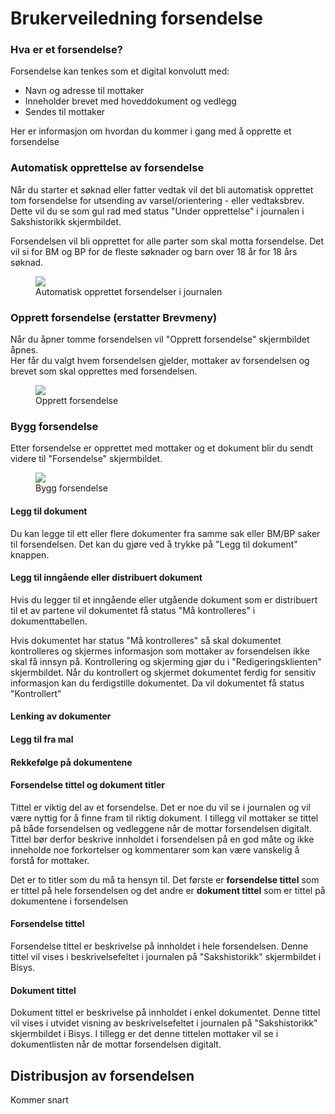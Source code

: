 
# Brukerveiledning forsendelse


### Hva er et forsendelse?
Forsendelse kan tenkes som et digital konvolutt med:
* Navn og adresse til mottaker
* Inneholder brevet med hoveddokument og vedlegg
* Sendes til mottaker

Her er informasjon om hvordan du kommer i gang med å opprette et forsendelse

### Automatisk opprettelse av forsendelse
Når du starter et søknad eller fatter vedtak vil det bli automatisk opprettet tom forsendelse for utsending av varsel/orientering - eller vedtaksbrev. Dette vil du se som gul rad med status "Under opprettelse" i journalen i Sakshistorikk skjermbildet.

Forsendelsen vil bli opprettet for alle parter som skal motta forsendelse. Det vil si for BM og BP for de fleste søknader og barn over 18 år for 18 års søknad.
<figure className="w-[45rem]">
    <img  src={sakshistorikk_under_produksjon}/>
    <figcaption>Automatisk opprettet forsendelser i journalen</figcaption>
</figure>

### Opprett forsendelse (erstatter Brevmeny)
Når du åpner tomme forsendelsen vil "Opprett forsendelse" skjermbildet åpnes.<br/>
Her får du valgt hvem forsendelsen gjelder, mottaker av forsendelsen og brevet som skal opprettes med forsendelsen.
<figure className="w-[35rem]">
    <img  src={opprett_forsendelse}/>
    <figcaption>Opprett forsendelse</figcaption>
</figure>

### Bygg forsendelse
Etter forsendelse er opprettet med mottaker og et dokument blir du sendt videre til "Forsendelse" skjermbildet.<br/>
<figure className="w-[35rem]">
    <img  src={forsendelse_bildet}/>
    <figcaption>Bygg forsendelse</figcaption>
</figure>

#### Legg til dokument
Du kan legge til ett eller flere dokumenter fra samme sak eller BM/BP saker til forsendelsen. Det kan du gjøre ved å trykke på "Legg til dokument" knappen.

#### Legg til inngående eller distribuert dokument
Hvis du legger til et inngående eller utgående dokument som er distribuert til et av partene vil dokumentet få status "Må kontrolleres" i dokumenttabellen. <br/> 

Hvis dokumentet har status "Må kontrolleres" så skal dokumentet kontrolleres og skjermes informasjon som mottaker av forsendelsen ikke skal få innsyn på.
Kontrollering og skjerming gjør du i "Redigeringsklienten" skjermbildet. Når du kontrollert og skjermet dokumentet ferdig for sensitiv informasjon kan du ferdigstille dokumentet. Da vil dokumentet få  status "Kontrollert"

#### Lenking av dokumenter


#### Legg til fra mal

#### Rekkefølge på dokumentene

#### Forsendelse tittel og dokument titler
Tittel er viktig del av et forsendelse. Det er noe du vil se i journalen og vil være nyttig for å finne fram til riktig dokument. I tillegg vil mottaker se tittel på både forsendelsen og vedleggene når de mottar forsendelsen digitalt.
Tittel bør derfor beskrive innholdet i forsendelsen på en god måte og ikke inneholde noe forkortelser og kommentarer som kan være vanskelig å forstå for mottaker.

Det er to titler som du må ta hensyn til. 
Det første er <strong>forsendelse tittel</strong> som er tittel på hele forsendelsen og det andre er <strong>dokument tittel</strong> som er tittel på dokumentene i forsendelsen

#### Forsendelse tittel
Forsendelse tittel er beskrivelse på innholdet i hele forsendelsen. Denne tittel vil vises i beskrivelsefeltet i journalen på "Sakshistorikk" skjermbildet i Bisys. 
#### Dokument tittel
Dokument tittel er beskrivelse på innholdet i enkel dokumentet. Denne tittel vil vises i utvidet visning av beskrivelsefeltet i journalen på "Sakshistorikk" skjermbildet i Bisys.
I tillegg er det denne tittelen mottaker vil se i dokumentlisten når de mottar forsendelsen digitalt.



## Distribusjon av forsendelsen
Kommer snart